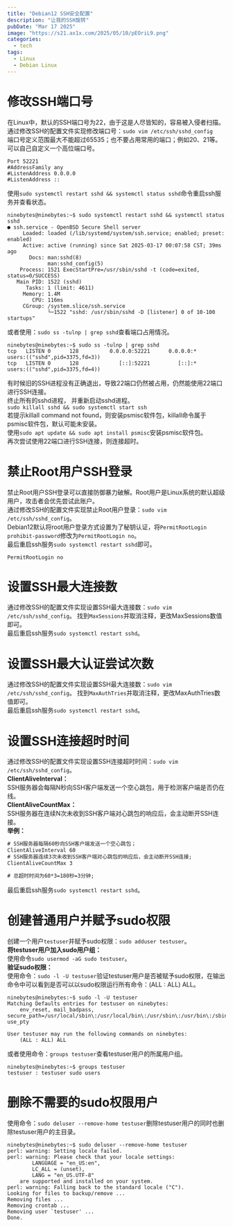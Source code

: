 ```yaml
---
title: "Debian12 SSH安全配置"
description: "让我的SSH旋转"
pubDate: "Mar 17 2025"
image: "https://s21.ax1x.com/2025/05/10/pEOriL9.png"
categories:
  - tech
tags:
  - Linux
  - Debian Linux
---
```



# 修改SSH端口号
在Linux中，默认的SSH端口号为22，由于这是人尽皆知的，容易被入侵者扫描。  
通过修改SSH的配置文件实现修改端口号：`sudo vim /etc/ssh/sshd_config`  
端口号定义范围最大不能超过65535；也不要占用常用的端口；例如20、21等。可以自己自定义一个高位端口号。  
```
Port 52221
#AddressFamily any
#ListenAddress 0.0.0.0
#ListenAddress ::
```
使用`sudo systemctl restart sshd && systemctl status sshd`命令重启ssh服务并查看状态。 
```
ninebytes@ninebytes:~$ sudo systemctl restart sshd && systemctl status sshd
● ssh.service - OpenBSD Secure Shell server
     Loaded: loaded (/lib/systemd/system/ssh.service; enabled; preset: enabled)
     Active: active (running) since Sat 2025-03-17 00:07:58 CST; 39ms ago
       Docs: man:sshd(8)
             man:sshd_config(5)
    Process: 1521 ExecStartPre=/usr/sbin/sshd -t (code=exited, status=0/SUCCESS)
   Main PID: 1522 (sshd)
      Tasks: 1 (limit: 4611)
     Memory: 1.4M
        CPU: 116ms
     CGroup: /system.slice/ssh.service
             └─1522 "sshd: /usr/sbin/sshd -D [listener] 0 of 10-100 startups"
```
或者使用：`sudo ss -tulnp | grep sshd`查看端口占用情况。  
```
ninebytes@ninebytes:~$ sudo ss -tulnp | grep sshd
tcp   LISTEN 0      128          0.0.0.0:52221      0.0.0.0:*    users:(("sshd",pid=3375,fd=3))
tcp   LISTEN 0      128             [::]:52221         [::]:*    users:(("sshd",pid=3375,fd=4))
```
有时候旧的SSH进程没有正确退出，导致22端口仍然被占用，仍然能使用22端口进行SSH连接。  
终止所有的sshd进程， 并重新启动sshd进程。  
`sudo killall sshd && sudo systemctl start ssh`  
若提示killall command not found，则安装psmisc软件包，killall命令属于psmisc软件包，默认可能未安装。  
使用`sudo apt update && sudo apt install psmisc`安装psmisc软件包。  
再次尝试使用22端口进行SSH连接，则连接超时。  

# 禁止Root用户SSH登录
禁止Root用户SSH登录可以直接防御暴力破解。Root用户是Linux系统的默认超级用户，攻击者会优先尝试此账户。  
通过修改SSH的配置文件实现禁止Root用户登录：`sudo vim /etc/ssh/sshd_config`。  
Debian12默认将root用户登录方式设置为了秘钥认证，将`PermitRootLogin prohibit-password`修改为`PermitRootLogin no`。  
最后重启ssh服务`sudo systemctl restart sshd`即可。  
```
PermitRootLogin no
```

# 设置SSH最大连接数
通过修改SSH的配置文件实现设置SSH最大连接数：`sudo vim /etc/ssh/sshd_config`。 
找到`MaxSessions`并取消注释，更改MaxSessions数值即可。  
最后重启ssh服务`sudo systemctl restart sshd`。  

# 设置SSH最大认证尝试次数
通过修改SSH的配置文件实现设置SSH最大连接数：`sudo vim /etc/ssh/sshd_config`。 
找到`MaxAuthTries`并取消注释，更改MaxAuthTries数值即可。  
最后重启ssh服务`sudo systemctl restart sshd`。  

# 设置SSH连接超时时间
通过修改SSH的配置文件实现设置SSH连接超时时间：`sudo vim /etc/ssh/sshd_config`。  
**ClientAliveInterval：**  
SSH服务器会每隔N秒向SSH客户端发送一个空心跳包，用于检测客户端是否仍在线。  
**ClientAliveCountMax：**  
SSH服务器在连续N次未收到SSH客户端对心跳包的响应后，会主动断开SSH连接。  
**举例：**  

```txt
# SSH服务器每隔60秒向SSH客户端发送一个空心跳包；
ClientAliveInterval 60
# SSH服务器连续3次未收到SSH客户端对心跳包的响应后，会主动断开SSH连接;
ClientAliveCountMax 3

# 总超时时间为60*3=180秒=3分钟;
```
最后重启ssh服务`sudo systemctl restart sshd`。  

# 创建普通用户并赋予sudo权限
创建一个用户`testuser`并赋予sudo权限：`sudo adduser testuser`。  
**将testuser用户加入sudo用户组：**  
使用命令`sudo usermod -aG sudo testuser`。  
**验证sudo权限：**  
使用命令：`sudo -l -U testuser`验证testuser用户是否被赋予sudo权限，在输出命令中可以看到是否可以以sudo权限运行所有命令：(ALL : ALL) ALL。  
```
ninebytes@ninebytes:~$ sudo -l -U testuser
Matching Defaults entries for testuser on ninebytes:
    env_reset, mail_badpass, secure_path=/usr/local/sbin\:/usr/local/bin\:/usr/sbin\:/usr/bin\:/sbin\:/bin, use_pty

User testuser may run the following commands on ninebytes:
    (ALL : ALL) ALL
```
或者使用命令：`groups testuser`查看testuser用户的所属用户组。  
```
ninebytes@ninebytes:~$ groups testuser
testuser : testuser sudo users
```

# 删除不需要的sudo权限用户
使用命令：`sudo deluser --remove-home testuser`删除testuser用户的同时也删除testuser用户的主目录。  
```
ninebytes@ninebytes:~$ sudo deluser --remove-home testuser
perl: warning: Setting locale failed.
perl: warning: Please check that your locale settings:
        LANGUAGE = "en_US:en",
        LC_ALL = (unset),
        LANG = "en_US.UTF-8"
    are supported and installed on your system.
perl: warning: Falling back to the standard locale ("C").
Looking for files to backup/remove ...
Removing files ...
Removing crontab ...
Removing user `testuser' ...
Done.
```
